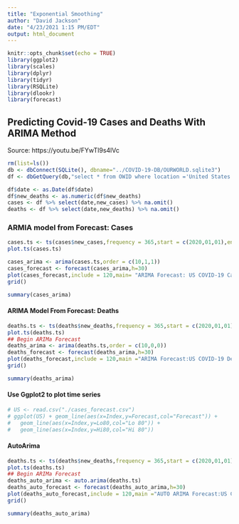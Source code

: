 ```yaml
---
title: "Exponential Smoothing"
author: "David Jackson"
date: "4/23/2021 1:15 PM/EDT"
output: html_document
---
```


```r
knitr::opts_chunk$set(echo = TRUE)
library(ggplot2)
library(scales)
library(dplyr)
library(tidyr)
library(RSQLite)
library(dlookr)
library(forecast)
```

## Predicting Covid-19 Cases and Deaths With ARIMA Method
Source: https://youtu.be/FYwTl9s4lVc

```r
rm(list=ls())
db <- dbConnect(SQLite(), dbname="../COVID-19-DB/OURWORLD.sqlite3")
df <- dbGetQuery(db,"select * from OWID where location ='United States'") 
```
```r
df$date <- as.Date(df$date)
df$new_deaths <- as.numeric(df$new_deaths)
cases <- df %>% select(date,new_cases) %>% na.omit() 
deaths <- df %>% select(date,new_deaths) %>% na.omit()
```

### ARMIA model from Forecast: Cases

```r
cases.ts <- ts(cases$new_cases,frequency = 365,start = c(2020,01,01),end = c(2021,04,19))
plot.ts(cases.ts)
```

```r
cases_arima <- arima(cases.ts,order = c(10,1,1))
cases_forecast <- forecast(cases_arima,h=30)
plot(cases_forecast,include = 120,main= "ARIMA Forecast: US COVID-19 Cases")
grid()

```
```r
summary(cases_arima)
```



#### ARIMA Model From Forecast: Deaths

```r
deaths.ts <- ts(deaths$new_deaths,frequency = 365,start = c(2020,01,01),end = c(2021,04,19))
plot.ts(deaths.ts)
## Begin ARIMa Forecast
deaths_arima <- arima(deaths.ts,order = c(10,0,0))
deaths_forecast <- forecast(deaths_arima,h=30)
plot(deaths_forecast,include = 120,main ="ARIMA Forecast:US COVID-19 Deaths")
grid()
```
```r
summary(deaths_arima)
```

#### Use Ggplot2 to plot time series

```r
# US <- read.csv("./cases_forecast.csv")
# ggplot(US) + geom_line(aes(x=Index,y=Forecast,col="Forecast")) +
#   geom_line(aes(x=Index,y=Lo80,col="Lo 80")) +
#   geom_line(aes(x=Index,y=Hi80,col="Hi 80"))
```


#### AutoArima 

```r
deaths.ts <- ts(deaths$new_deaths,frequency = 365,start = c(2020,01,01),end = c(2021,04,19))
plot.ts(deaths.ts)
## Begin ARIMa Forecast
deaths_auto_arima <- auto.arima(deaths.ts)
deaths_auto_forecast <- forecast(deaths_auto_arima,h=30)
plot(deaths_auto_forecast,include = 120,main ="AUTO ARIMA Forecast:US COVID-19 Deaths")
grid()

summary(deaths_auto_arima)
```
